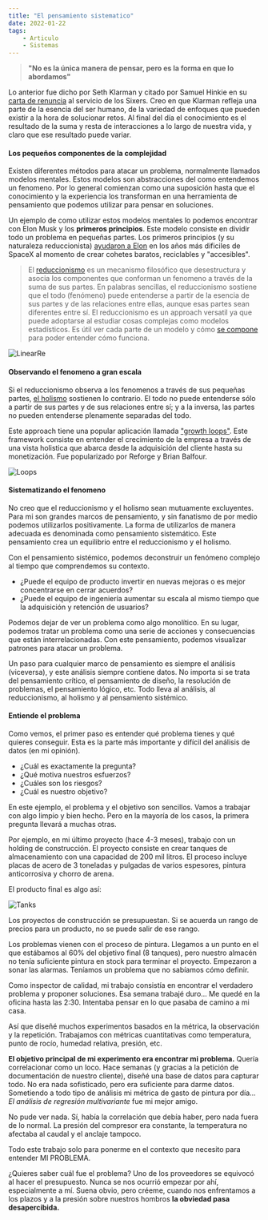 ```yaml
---
title: "El pensamiento sistematico"
date: 2022-01-22
tags: 
    - Articulo
    - Sistemas
---
```


> **"No es la única manera de pensar, pero es la forma en que lo abordamos"**  

Lo anterior fue dicho por Seth Klarman y citado por Samuel Hinkie en su [carta de renuncia](https://www.espn.com/pdf/2016/0406/nba_hinkie_redact.pdf) al servicio de los Sixers. Creo en que Klarman refleja una parte de la esencia del ser humano, de la variedad de enfoques que pueden existir a la hora de solucionar retos. Al final del día el conocimiento es el resultado de la suma y resta de interacciones a lo largo de nuestra vida, y claro que ese resultado puede variar.

#### Los pequeños componentes de la complejidad

Existen diferentes métodos para atacar un problema, normalmente llamados modelos mentales. Estos modelos son abstracciones del como entendemos un fenomeno. Por lo general comienzan como una suposición hasta que el conocimiento y la experiencia los transforman en una herramienta de pensamiento que podemos utilizar para pensar en soluciones. 

Un ejemplo de como utilizar estos modelos mentales lo podemos encontrar con Elon Musk y los **primeros principios**. Este modelo consiste en dividir todo un problema en pequeñas partes. Los primeros principios (y su naturaleza reduccionista) [ayudaron a Elon](https://www.youtube.com/watch?v=NV3sBlRgzTI) en los años más dificiles de SpaceX al momento de crear cohetes baratos, reciclables y "accesibles". 

> El [reduccionismo](https://en.wikipedia.org/wiki/Reductionism) es un mecanismo filosófico que desestructura y asocia los componentes que conforman un fenomeno a través de la suma de sus partes. En palabras sencillas, el reduccionismo sostiene que el todo (fenómeno) puede entenderse a partir de la esencia de sus partes y de las relaciones entre ellas, aunque esas partes sean diferentes entre sí. El reduccionismo es un approach versatil ya que puede adoptarse al estudiar cosas complejas como modelos estadísticos. Es útil ver cada parte de un modelo y cómo [se compone](https://www.youtube.com/watch?v=nk2CQITm_eo) para poder entender cómo funciona.

![LinearRe](./linear-regression.png)

#### Observando el fenomeno a gran escala

Si el reduccionismo observa a los fenomenos a través de sus pequeñas partes, [el holismo](https://link.springer.com/chapter/10.1007/978-3-030-11636-1_5) sostienen lo contrario. El todo no puede entenderse sólo a partir de sus partes y de sus relaciones entre sí; y a la inversa, las partes no pueden entenderse plenamente separadas del todo.  

Este approach tiene una popular aplicación llamada ["growth loops"](https://www.reforge.com/blog/growth-loops). Este framework consiste en entender el crecimiento de la empresa a través de una vista holistica que abarca desde la adquisición del cliente hasta su monetización. Fue popularizado por Reforge y Brian Balfour.

![Loops](/Loops.png)

#### Sistematizando el fenomeno

No creo que el reduccionismo y el holismo sean mutuamente excluyentes. Para mi son grandes marcos de pensamiento, y sin fanatismo de por medio podemos utilizarlos positivamente. La forma de utilizarlos de manera adecuada es denominada como pensamiento sistemático. Este pensamiento crea un equilibrio entre el reduccionismo y el holismo.

Con el pensamiento sistémico, podemos deconstruir un fenómeno complejo al tiempo que comprendemos su contexto. 

- ¿Puede el equipo de producto invertir en nuevas mejoras o es mejor concentrarse en cerrar acuerdos? 
- ¿Puede el equipo de ingeniería aumentar su escala al mismo tiempo que la adquisición y retención de usuarios?

Podemos dejar de ver un problema como algo monolítico. En su lugar, podemos tratar un problema como una serie de acciones y consecuencias que están interrelacionadas. Con este pensamiento, podemos visualizar patrones para atacar un problema. 

Un paso para cualquier marco de pensamiento es siempre el análisis (viceversa), y este análisis siempre contiene datos. No importa si se trata del pensamiento crítico, el pensamiento de diseño, la resolución de problemas, el pensamiento lógico, etc. Todo lleva al análisis, al reduccionismo, al holismo y al pensamiento sistémico.


#### Entiende el problema

Como vemos, el primer paso es entender qué problema tienes y qué quieres conseguir. Esta es la parte más importante y difícil del análisis de datos (en mi opinión).

* ¿Cuál es exactamente la pregunta? 
* ¿Qué motiva nuestros esfuerzos? 
* ¿Cuáles son los riesgos?
* ¿Cuál es nuestro objetivo?

En este ejemplo, el problema y el objetivo son sencillos. Vamos a trabajar con algo limpio y bien hecho. Pero en la mayoría de los casos, la primera pregunta llevará a muchas otras.

Por ejemplo, en mi último proyecto (hace 4-3 meses), trabajo con un holding de construcción. El proyecto consiste en crear tanques de almacenamiento con una capacidad de 200 mil litros. El proceso incluye placas de acero de 3 toneladas y pulgadas de varios espesores, pintura anticorrosiva y chorro de arena. 

El producto final es algo así:

![Tanks](./tanques-de-almacenamiento.png)

Los proyectos de construcción se presupuestan. Si se acuerda un rango de precios para un producto, no se puede salir de ese rango. 

Los problemas vienen con el proceso de pintura. Llegamos a un punto en el que estábamos al 60% del objetivo final (8 tanques), pero nuestro almacén no tenía suficiente pintura en stock para terminar el proyecto. Empezaron a sonar las alarmas. Teníamos un problema que no sabíamos cómo definir.

Como inspector de calidad, mi trabajo consistía en encontrar el verdadero problema y proponer soluciones. Esa semana trabajé duro... Me quedé en la oficina hasta las 2:30. Intentaba pensar en lo que pasaba de camino a mi casa.

Así que diseñé muchos experimentos basados en la métrica, la observación y la repetición. Trabajamos con métricas cuantitativas como temperatura, punto de rocío, humedad relativa, presión, etc.

**El objetivo principal de mi experimento era encontrar mi problema.** Quería correlacionar como un loco. Hace semanas (y gracias a la petición de documentación de nuestro cliente), diseñé una base de datos para capturar todo. No era nada sofisticado, pero era suficiente para darme datos. Sometiendo a todo tipo de análisis mi métrica de gasto de pintura por día... *El análisis de regresión multivariante* fue mi mejor amigo.  

No pude ver nada. Sí, había la correlación que debía haber, pero nada fuera de lo normal. La presión del compresor era constante, la temperatura no afectaba al caudal y el anclaje tampoco.

Todo este trabajo solo para ponerme en el contexto que necesito para entender MI PROBLEMA.

¿Quieres saber cuál fue el problema? Uno de los proveedores se equivocó al hacer el presupuesto. Nunca se nos ocurrió empezar por ahí, especialmente a mí. Suena obvio, pero créeme, cuando nos enfrentamos a los plazos y a la presión sobre nuestros hombros **la obviedad pasa desapercibida.** 